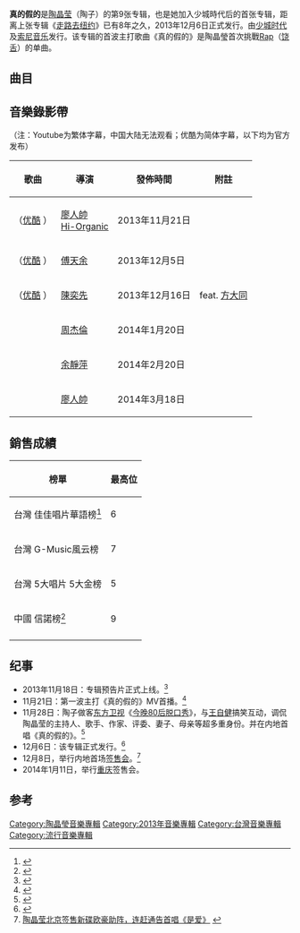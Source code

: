 {{Infobox Album
| Name		= 真的假的
| Type		= 專輯
| Artist	= [[陶晶莹|陶晶莹]] 
| Cover		= 真的假的.png
| Released	= 2013年12月6日
| Recorded	= 
| Genre		= [[華語流行音樂|華語流行音樂]] 
| Length	= 
| Label		= [[少城时代|少城时代]]、[[索尼音乐娱乐|索尼音乐]]
| Producer	= 
| Reviews       = 
| Last album	= [[走路去纽约|走路去纽约]]<br />（2005年）
| This album	= '''真的假的'''<br />（2013年）
| Next album	= [[謝謝_陶晶瑩|謝謝 陶晶瑩]]<br />(2018年)
}}

'''真的假的'''是[[陶晶莹|陶晶莹]]（陶子）的第9张专辑，也是她加入少城時代后的首张专辑，距离上张专辑《[[走路去纽约|走路去纽约]]》已有8年之久，2013年12月6日正式发行。由[[少城时代|少城时代]]及[[索尼音乐娱乐|索尼音乐]]发行。该专辑的首波主打歌曲《真的假的》是陶晶瑩首次挑戰[[Rap|Rap]]（[[饶舌|饶舌]]）的单曲。

==曲目==
{{Tracklist
| music_credits = yes
| lyrics_credits = yes
| arranger_credits = yes
| producer_credits = yes
| longnote_column = yes

| title1 = 嗯嘛
| longnote1 = 第四波主打
| music1 = [[周杰伦|周杰伦]]
| lyrics1 = [[方文山|方文山]]
| arranger1 = {{link-en|Jae Chong}}
| producer1 = Jae Chong
| length1 = 3:50

| title2 = 我不祝福
| longnote2 = 第二波主打<br>[[八大戲劇台|八大戲劇台]]韓劇《[[聽見你的聲音|守護愛情]]》片頭曲
| music2 = Clare Reynolds<br/>Chad Richardson
| lyrics2 = 鲁维孝
| arranger2 = [[刘志远_(香港音乐人)|劉志遠]]  
| producer2 = {{link-en|李振權|Jim_Lee_(record_producer)}}
| length2 = 4:25

| title3 = 真的假的
| longnote3 = 第一波主打
| music3 = 周杰伦
| lyrics3 = [[林夕|林夕]]
| arranger3 = Jae Chong
| producer3 = Jae Chong
| length3 = 3:27

| title4 = 是愛（feat. 方大同）
| longnote4 = 第三波主打
| music4 = [[方大同|方大同]]
| lyrics4 = [[陶晶莹|陶晶莹]]
| arranger4 = 方大同<br/>Derrick Sepnio
| producer4 = 方大同
| length4 = 3:36

| title5 = 讓愛情維持心跳
| longnote5 = 第五波主打<br>[[八大戲劇台|八大戲劇台]]韓劇《[[六個孩子|六個孩子]]》片頭曲
| music5 = [[蔡健雅|蔡健雅]]
| lyrics5 = 林夕
| arranger5 = 盧家宏
| producer5 = 王治平
| length5 = 4:17

| title6 =沒有愛情藏得住
| longnote6 = 第六波主打 
| music6 = [[黄韵玲|黄韵玲]]
| lyrics6 = 陶晶莹
| arranger6 = 黃韻玲<br/>[[鍾興民|鍾興民]]
| producer6 = 黃韻玲
| length6 = 3:24

| title7 = 贊
| longnote7 =  
| music7 = 阿弟仔
| lyrics7 = [[阿弟仔|阿弟仔]]
| arranger7 = 李治逸 
| producer7 = 阿弟仔
| length7 = 3:06

| title8 = 彎彎
| longnote8 = 
| music8 = [[王治平_(作曲家)|王治平]]
| lyrics8 =  [[严云农|严云农]]
| arranger8 = 張晁毓
| producer8 = 王治平
| length8 = 3:53

| title9 =  孩子
| longnote9 = 
| music9 = 曲世聰
| lyrics9 = [[施人诚|施人诚]]
| arranger9 = 劉志遠
| producer9 = 李振權
| length9 = 4:09

| title10 = 翔
| longnote10 = 
| music10 = 吴青峰
| lyrics10 = [[吴青峰|吴青峰]]
| arranger10 = 劉志遠
| producer10 = 李振權
| length10 = 4:30
}}

==音樂錄影帶==
（注：Youtube为繁体字幕，中国大陆无法观看；优酷为简体字幕，以下均为官方发布）
{| class="wikitable"
! 歌曲 !!導演 !! 發佈時間 !! 附註
|-
|{{youtube|NFtChxqNPvw|真的假的}}（[http://v.youku.com/v_show/id_XNjM3NjYxMzAw.html 优酷] {{Wayback|url=http://v.youku.com/v_show/id_XNjM3NjYxMzAw.html |date=20140202180754 }}）||[[廖人帥|廖人帥]]<br/>[[Hi-Organic|Hi-Organic]]||2013年11月21日||
|-
|{{youtube|wlXZ5l22iyo|我不祝福}}（[http://v.youku.com/v_show/id_XNjQzOTUyNDM2.html 优酷] {{Wayback|url=http://v.youku.com/v_show/id_XNjQzOTUyNDM2.html |date=20140427203400 }}）||[[傅天余|傅天余]]||2013年12月5日||
|-
|{{youtube|mgmwJMiWzsQ|是愛}}（[http://v.youku.com/v_show/id_XNjQ4ODAzMTg0.html 优酷] {{Wayback|url=http://v.youku.com/v_show/id_XNjQ4ODAzMTg0.html |date=20140202175237 }}）||[[陳奕先|陳奕先]]||2013年12月16日||feat. [[方大同|方大同]]
|-
|{{youtube|q4O_PovGTzo|嗯嘛}}||[[周杰倫|周杰倫]]||2014年1月20日||
|-
|{{youtube|D57DbtGeNPc|讓愛情維持心跳}}||[[余靜萍|余靜萍]]||2014年2月20日||
|-
|{{youtube|Fe70Su4biR8|沒有愛情藏得住}}||[[廖人帥|廖人帥]]||2014年3月18日||
|}

== 銷售成績 ==
{|class="wikitable sortable plainrowheaders"
|-
!榜單
!最高位
|-
!scope="row"|台灣 佳佳唱片華語榜<ref>{{Cite web | url = http://www.ccr.com.tw/charts.php?c=W&t=1&CS=20131203 | publisher = 台灣佳佳唱片行 | title = 2013/12/03 ~ 2013/12/09 | access-date = 2013-12-17 | archive-date = 2020-08-01 | archive-url = https://web.archive.org/web/20200801153416/https://www.ccr.com.tw/charts.php?c=W&t=1&CS=20131203 | dead-url = no }}</ref>
|6
|-
!scope="row"|台灣 G-Music風云榜
|7
|-
!scope="row"|台灣 5大唱片 5大金榜
|5
|-
!scope="row"|中國 信諾榜<ref>{{Cite web | url = http://www.sino-chart.com/chart/201312/26416.html | publisher = 信諾榜 | title = 综合榜 2013年 第51周 | access-date = 2013-12-17 | archive-url = https://web.archive.org/web/20131217224037/http://www.sino-chart.com/chart/201312/26416.html | archive-date = 2013-12-17 | dead-url = yes }}</ref>
|9
|-
|}

==纪事==
*2013年11月18日：专辑预告片正式上线。<ref>{{Cite web |url=http://www.showcitytimes.net/news/d/968.html |title=陶晶莹新专辑《真的假的》12月6号发行，开解爱情谜题 |access-date=2013-12-14 |archive-date=2016-03-04 |archive-url=https://web.archive.org/web/20160304184941/http://www.showcitytimes.net/news/d/968.html |dead-url=yes }}</ref>
*11月21日：第一波主打《真的假的》MV首播。<ref>{{Cite web |url=http://www.showcitytimes.net/news/d/971.html |title=陶晶莹《真的假的》MV首播，奇幻世界似幻似真 |access-date=2013-12-14 |archive-date=2016-03-04 |archive-url=https://web.archive.org/web/20160304223935/http://www.showcitytimes.net/news/d/971.html |dead-url=yes }}</ref>
*11月28日：陶子做客[[东方卫视|东方卫视]]《[[今晚80后脱口秀|今晚80后脱口秀]]》，与[[王自健|王自健]]搞笑互动，调侃陶晶莹的主持人、歌手、作家、评委、妻子、母亲等超多重身份。并在内地首唱《真的假的》。<ref>{{Cite web |url=http://www.showcitytimes.net/news/d/975.html |title=陶晶莹做客《今晚80后脱口秀》，内地首唱《真的假的》 |access-date=2013-12-14 |archive-date=2015-09-24 |archive-url=https://web.archive.org/web/20150924101452/http://www.showcitytimes.net/news/d/975.html |dead-url=yes }}</ref>
*12月6日：该专辑正式发行。<ref>{{Cite web |url=http://www.showcitytimes.net/news/d/983.html |title=陶晶莹《真的假的》正式发行，10位金曲奖得主倾力加持 |access-date=2013-12-14 |archive-date=2016-03-04 |archive-url=https://web.archive.org/web/20160304140142/http://www.showcitytimes.net/news/d/983.html |dead-url=yes }}</ref>
*12月8日，举行内地首场[[签售会|签售会]]。<ref>[http://www.showcitytimes.net/news/d/988.html 陶晶莹北京签售新碟欧豪助阵，连赶通告首唱《是爱》] {{webarchive|url=https://web.archive.org/web/20131218081517/http://www.showcitytimes.net/news/d/988.html |date=2013-12-18 }}</ref>
*2014年1月11日，举行[[重庆|重庆]]签售会。
==参考==
{{reflist}}
{{陶晶莹}}
[[Category:陶晶瑩音樂專輯|Category:陶晶瑩音樂專輯]]
[[Category:2013年音樂專輯|Category:2013年音樂專輯]]
[[Category:台灣音樂專輯|Category:台灣音樂專輯]]
[[Category:流行音樂專輯|Category:流行音樂專輯]]